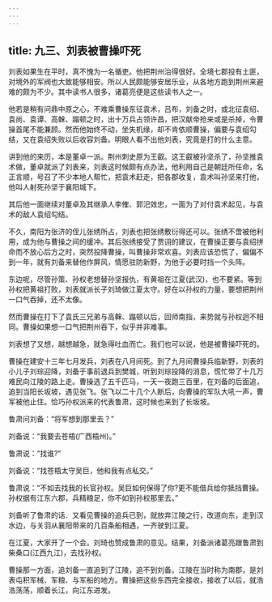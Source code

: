 ```yaml
---
---
---
```

title: 九三、刘表被曹操吓死
---



刘表如果生在平时，真不愧为一名循吏。他把荆州治得很好。全境七郡投有土匪，对境外的军阀也大致能够相安。所以人民颇能够安居乐业，从各地方跑到荆州来避难的颇为不少。其中读书人很多，诸葛亮便是这些读书人之一。

他若是稍有问鼎中原之心，不难乘曹操东征袁术，吕布，刘备之时，或北征袁绍、袁尚、袁谭、高榦、蹋顿之时，出十万兵占领许昌，把汉献帝抢来或是杀掉，令曹操首尾不能兼顾。然而他始终不动，坐失机缘，却不肯依顺曹操，偏要与袁绍勾结，又在袁绍失败以后收容刘备。明眼人看不出他刘表，究竟是打的什么主意。

讲到他的来历，本是董卓一派。荆州刺史原为王叡。这王叡被孙坚杀了，孙坚推袁术做，董卓就派了刘表来，刘表这时候颇有点办法，他利用自己是朝廷所任命，名正言顺，号召了不少本地人帮忙，把袁术赶走，把各郡收复，袁术叫孙坚来打他，他叫人射死孙坚于襄阳城下。

其后他一面继续对董卓及其继承人李傕、郭汜效忠，一面为了对付袁术起见，与袁术的敌人袁绍勾结。

不久，南阳为张济的侄儿张绣所占，刘表也把张绣敷衍得还可以。张绣不啻被他利用，成为他与曹操之间的缓冲。其后张绣接受了贾诩的建议，在曹操正要与袁绍拼命而不放心后方之时，突然投降曹操，叫曹操非常欢喜。刘表应该恐慌了，偏偏不到一年，就有刘备来替他作屏风，情愿驻防新野，为他于必要时挡一个头阵。

东边呢，尽管孙策、孙权老想替孙坚报仇，有黄祖在江夏(武汉)，也不要紧。等到孙权把黄祖打败，刘表就派长子刘琦做江夏太守。好在以孙权的力量，要想把荆州一口气吞掉，还不太像。

然而曹操在打下了袁氏三兄弟与高榦、蹋顿以后，回师南指，来势就与孙权迥不相同。曹操如果想一口气把荆州吞下，似乎并非难事。

刘表想了又想，越想越急，就急得吐血而亡。我们也可以说，他是被曹操吓死的。

曹操在建安十三年七月发兵，刘表在八月间死。到了九月间曹操兵临新野，刘表的小儿子刘琮迎降，刘备于事前退兵到樊城，听到刘琮投降的消息，慌忙带了十几万难民向江陵的路上走。曹操选了五千匹马，一天一夜跑三百里，在刘备的后面追，追到当阳长坂坡，遇见张飞。张飞以二十几个人断后，向曹操的军队大吼一声，曹军被他止住。恰巧孙权派来的代表鲁肃，这时候也来到了长坂坡。

鲁肃问刘备：“将军想到那里去？”

刘备说：“我要去苍梧(广西梧州)。”

鲁肃说：“找谁?”

刘备说：“找苍梧太守吴巨，他和我有点私交。”

鲁肃说：“不如去找我的长官孙权。吴巨如何保得了你?更不能借兵给你抵挡曹操。孙权据有江东六郡，兵精粮足，你不如到孙权那里去。”

刘备听了鲁肃的话．又看见曹操的追兵已到，就放弃江陵之行，改道向东，走到汉水边，与关羽从襄阳带来的几百条船相遇，一齐驶到江夏。

在江夏，大家开了一个会。刘琦也赞成鲁肃的意见。结果，刘备派诸葛亮跟鲁肃到柴桑口(江西九江)，去找孙权。

曹操那一方面，追刘备一直追到了江陵，追不到刘备。江陵在当时称为南郡，是刘表屯积军械、军粮、与军船的地方。曹操把这些东西完全接收，接收了以后，就浩浩荡荡，顺着长江，向江东进发。